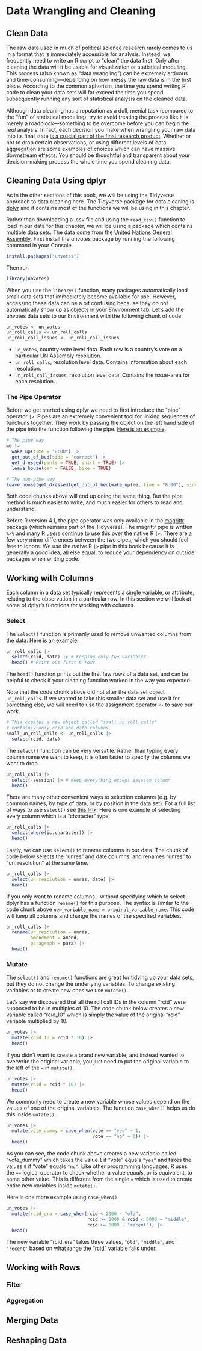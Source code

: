 
# Data Wrangling and Cleaning {#datawrangling}

## Clean Data

The raw data used in much of political science research rarely comes to us in a format that is immediately accessible for analysis. Instead, we frequently need to write an R script to "clean" the data first. Only after cleaning the data will it be usable for visualization or statistical modeling. This process (also known as "data wrangling") can be extremely arduous and time-consuming---depending on how messy the raw data is in the first place. According to the common aphorism, the time you spend writing R code to clean your data sets will far exceed the time you spend subsequently running any sort of statistical analysis on the cleaned data.

Although data cleaning has a reputation as a dull, menial task (compared to the "fun" of statistical modeling), try to avoid treating the process like it is merely a roadblock---something to be overcome before you can begin the *real* analysis. In fact, each decision you make when wrangling your raw data into its final state [is a crucial part of the final research product](https://counting.substack.com/p/data-cleaning-is-analysis-not-grunt#:~:text=The%20act%20of%20cleaning%20data%20is%20the%20act%20of%20preferentially,the%20act%20of%20data%20analysis.). Whether or not to drop certain observations, or using different levels of data aggregation are some examples of choices which can have massive downstream effects. You should be thoughtful and transparent about your decision-making process the whole time you spend cleaning data.

## Cleaning Data Using dplyr

As in the other sections of this book, we will be using the Tidyverse approach to data cleaning here. The Tidyverse package for data cleaning is [dplyr](https://dplyr.tidyverse.org/) and it contains most of the functions we will be using in this chapter.

Rather than downloading a .csv file and using the `read_csv()` function to load in our data for this chapter, we will be using a package which contains multiple data sets. The data come from the [United Nations General Assembly](https://github.com/dgrtwo/unvotes). First install the unvotes package by running the following command in your Console.

```r
install.packages("unvotes")
```

Then run

```r
library(unvotes)
```

When you use the `library()` function, many packages automatically load small data sets that immediately become available for use. However, accessing these data can be a bit confusing because they do not automatically show up as objects in your Environment tab. Let's add the unvotes data sets to our Environment with the following chunk of code:

```r
un_votes <- un_votes
un_roll_calls <- un_roll_calls
un_roll_call_issues <- un_roll_call_issues
```

-   `un_votes`, country-vote level data. Each row is a country's vote on a particular UN Assembly resolution.
-   `un_roll_calls`, resolution level data. Contains information about each resolution.
-   `un_roll_call_issues`, resolution level data. Contains the issue-area for each resolution.

### The Pipe Operator

Before we get started using dplyr we need to first introduce the "pipe" operator `|>`. Pipes are an extremely convenient tool for linking sequences of functions together. They work by passing the object on the left hand side of the pipe into the function following the pipe. [Here is an example](https://twitter.com/andrewheiss/status/1359583543509348356).

```r
# The pipe way
me |> 
  wake_up(time = "8:00") |> 
  get_out_of_bed(side = "correct") |> 
  get_dressed(pants = TRUE, shirt = TRUE) |> 
  leave_house(car = FALSE, bike = TRUE)

# The non-pipe way
leave_house(get_dressed(get_out_of_bed(wake_up(me, time = "8:00"), side = "correct"), pants = TRUE, shirt = TRUE), car = FALSE, bike = TRUE)
```

Both code chunks above will end up doing the same thing. But the pipe method is much easier to write, and much easier for others to read and understand. 

Before R version 4.1, the pipe operator was only available in the [magrittr](https://magrittr.tidyverse.org/) package (which remains part of the Tidyverse). The magrittr pipe is written `%>%` and many R users continue to use this over the native R `|>`. There are a few very minor differences between the two pipes, which you should feel free to ignore. We use the native R `|>` pipe in this book because it is generally a good idea, all else equal, to reduce your dependency on outside packages when writing code. 

## Working with Columns

Each column in a data set typically represents a single variable, or attribute, relating to the observation in a particular row. In this section we will look at some of dplyr's functions for working with columns.

### Select

The `select()` function is primarily used to remove unwanted columns from the data. Here is an example.

```r
un_roll_calls |> 
  select(rcid, date) |> # Keeping only two variables
  head() # Print out first 6 rows
```

The `head()` function prints out the first few rows of a data set, and can be helpful to check if your cleaning function worked in the way you expected.

Note that the code chunk above did not alter the data set object `un_roll_calls`. If we wanted to take this smaller data set and use it for something else, we will need to use the assignment operator `<-` to save our work.

```r
# This creates a new object called "small_un_roll_calls"
# containly only rcid and date columns
small_un_roll_calls <- un_roll_calls |> 
  select(rcid, date)
```

The `select()` function can be very versatile. Rather than typing every column name we want to keep, it is often faster to specify the columns we want to drop.

```r
un_roll_calls |> 
  select(-session) |> # Keep everything except session column
  head()
```

There are many other convenient ways to selection columns (e.g. by common names, by type of data, or by position in the data set). For a full list of ways to use `select()` see [this link](https://dplyr.tidyverse.org/reference/select.html). Here is one example of selecting every column which is a "character" type.

```r
un_roll_calls |> 
  select(where(is.character)) |> 
  head()
```

Lastly, we can use `select()` to rename columns in our data. The chunk of code below selects the "unres" and date columns, and renames "unres" to "un_resolution" at the same time.

```r
un_roll_calls |> 
  select(un_resolution = unres, date) |> 
  head()
```

If you only want to rename columns---without specifying which to select---dplyr has a function `rename()` for this purpose. The syntax is similar to the code chunk above `new_variable_name = original_variable_name`. This code will keep all columns and change the names of the specified variables.

```r
un_roll_calls |> 
  rename(un_resolution = unres,
         amendment = amend,
         paragraph = para) |> 
  head()
```

### Mutate

The `select()` and `rename()` functions are great for tidying up your data sets, but they do not change the underlying variables. To change existing variables or to create new ones we use `mutate()`.

Let's say we discovered that all the roll call IDs in the column "rcid" were supposed to be in multiples of 10. The code chunk below creates a new variable called "rcid_10" which is simply the value of the original "rcid" variable multiplied by 10.

```r
un_votes |> 
  mutate(rcid_10 = rcid * 10) |> 
  head()
```

If you didn't want to create a brand new variable, and instead wanted to overwrite the original variable, you just need to put the original variable to the left of the `=` in `mutate()`.

```r
un_votes |> 
  mutate(rcid = rcid * 10) |> 
  head()
```

We commonly need to create a new variable whose values depend on the values of one of the original variables. The function `case_when()` helps us do this inside `mutate()`.

```r
un_votes |> 
  mutate(vote_dummy = case_when(vote == "yes" ~ 1,
                                vote == "no" ~ 0)) |> 
  head()
```

As you can see, the code chunk above creates a new variable called "vote_dummy" which takes the value `1` if "vote" equals `"yes"` and takes the values `0` if "vote" equals `"no"`. Like other programming languages, R uses the `==` logical operator to check whether a value *equals*, or is equivalent, to some other value. This is different from the single `=` which is used to create entire new variables inside `mutate()`. 

Here is one more example using `case_when()`.

```r
un_votes |> 
  mutate(rcid_era = case_when(rcid < 2000 ~ "old",
                              rcid >= 2000 & rcid < 6000 ~ "middle",
                              rcid >= 6000 ~ "recent")) |> 
  head()
```

The new variable "rcid_era" takes three values, `"old"`, `"middle"`, and `"recent"` based on what range the "rcid" variable falls under.

## Working with Rows

### Filter

### Aggregation

## Merging Data

## Reshaping Data



